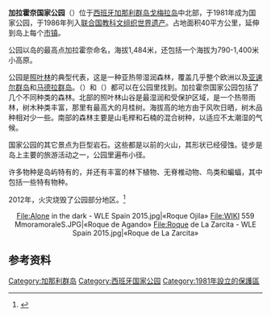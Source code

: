 {{Infobox protected area 
| name = 加拉霍奈国家公园
| iucn_category = II
| photo = Garajonay3.JPG
| photo_caption = 
| location = [[西班牙|西班牙]][[加那利群岛|加那利群岛]][[戈梅拉岛|戈梅拉岛]]
| nearest_city = 
| embedded1    = {{designation list | embed = yes
   | designation1=WHS
   | designation1_date = 1986 <small>(10th session)</small>
   | designation1_type = 自然遗产
   | designation1_criteria = vii, ix
   | designation1_number = [http://whc.unesco.org/en/list/380 380]
   | designation1_free1name = 国家
   | designation1_free1value = {{ESP}}
   | designation1_free2name = 区域
   | designation1_free2value = [[欧洲和北美地区世界遗产列表|欧洲和北美地区]]
}}
| map = Canary Islands
| relief = 1
| lat_d = 28
| lat_m = 07
| lat_s = 34.5
| lat_NS = N
| long_d = 17
| long_m = 14
| long_s = 14
| long_EW = W
| area = 40 km²
| established = 1981
| visitation_num = 
| visitation_year = 
| governing_body = 
}}

'''加拉霍奈国家公园'''（{{lang-es|Parque nacional de Garajonay}}）位于[[西班牙|西班牙]][[加那利群岛|加那利群岛]][[戈梅拉岛|戈梅拉岛]]中北部，于1981年成为国家公园，于1986年列入[[联合国教育、科学及文化组织|联合国教科文组织]][[世界遗产|世界遗产]]。占地面积40平方公里，延伸到岛上每个[[市镇_(西班牙)|市镇]]。

公园以岛的最高点加拉霍奈命名，海拔1,484米，还包括一个海拔为790-1,400米小高原。

公园是[[照叶林|照叶林]]的典型代表，这是一种亚热带湿润森林，覆盖几乎整个欧洲以及[[亚速尔群岛|亚速尔群岛]]和[[马德拉群岛|马德拉群岛]]。{{tsl|en|Laurus azorica|亚速尔月桂}}（{{lang|en|''Laurus azorica''}}）和{{tsl|en|Laurus novocanariensis|加那利月桂}}（{{lang|en|''Laurus novocanariensis''}}）都可以在公园里找到。加拉霍奈国家公园包括了几个不同种类的森林。北部的照叶林山谷是最湿润和受保护区域，是一个热带雨林，树木种类丰富，那里有最高大的月桂树。海拔高的地方由于风吹日晒，树木品种相对少一些。南部的森林主要是山毛榉和石楠的混合树种，以适应不太潮湿的气候。

国家公园的其它景点为巨型岩石。这些都是以前的火山，其形状已经侵蚀。徒步是岛上主要的旅游活动之一，公园里遍布小径。

许多物种是岛屿特有的，并还有丰富的林下植物、无脊椎动物、鸟类和蝙蝠，其中包括一些特有物种。

2012年，火灾烧毁了公园部分地区。<ref>{{Cite web|title=El Cabildo de La Gomera ve una 'planificación malévola' tras el incendio|url=https://www.elmundo.es/elmundo/2012/08/07/espana/1344339219.html|accessdate=2020-09-09|last=Internet|first=Unidad Editorial|work=www.elmundo.es|language=es|archive-date=2015-09-24|archive-url=https://web.archive.org/web/20150924160043/http://www.elmundo.es/elmundo/2012/08/07/espana/1344339219.html|dead-url=no}}</ref>
<center><gallery>
File:Alone in the dark - WLE Spain 2015.jpg|«Roque Ojila»
File:WIKI 559 MmoramoraleS.JPG|«Roque de Agando»
File:Roque de La Zarcita - WLE Spain 2015.jpg|«Roque de La Zarcita» 
</gallery></center>

==参考资料==
{{Reflist}}

{{西班牙国家公园}}
{{西班牙世界遗产}}
{{Authority control}}
[[Category:加那利群岛|Category:加那利群岛]]
[[Category:西班牙国家公园|Category:西班牙国家公园]]
[[Category:1981年設立的保護區|Category:1981年設立的保護區]]